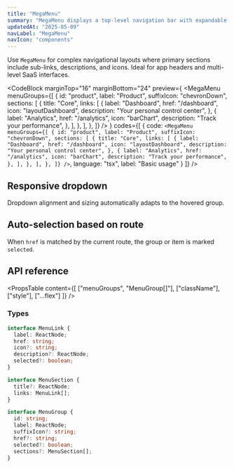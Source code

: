 ```yaml
---
title: "MegaMenu"
summary: "MegaMenu displays a top-level navigation bar with expandable dropdowns for organized access to grouped links. It supports dynamic sizing and contextual visibility."
updatedAt: "2025-05-09"
navLabel: "MegaMenu"
navIcon: "components"
---
```


Use `MegaMenu` for complex navigational layouts where primary sections include sub-links, descriptions, and icons. Ideal for app headers and multi-level SaaS interfaces.

<CodeBlock
  marginTop="16"
  marginBottom="24"
  preview={
    <MegaMenu
      menuGroups={[
        {
          id: "product",
          label: "Product",
          suffixIcon: "chevronDown",
          sections: [
            {
              title: "Core",
              links: [
                {
                  label: "Dashboard",
                  href: "/dashboard",
                  icon: "layoutDashboard",
                  description: "Your personal control center",
                },
                {
                  label: "Analytics",
                  href: "/analytics",
                  icon: "barChart",
                  description: "Track your performance",
                },
              ],
            },
          ],
        },
      ]}
    />
  }
  codes={[
    {
      code:
`<MegaMenu
  menuGroups={[
    {
      id: "product",
      label: "Product",
      suffixIcon: "chevronDown",
      sections: [
        {
          title: "Core",
          links: [
            {
              label: "Dashboard",
              href: "/dashboard",
              icon: "layoutDashboard",
              description: "Your personal control center",
            },
            {
              label: "Analytics",
              href: "/analytics",
              icon: "barChart",
              description: "Track your performance",
            },
          ],
        },
      ],
    },
  ]}
/>`,
      language: "tsx",
      label: "Basic usage"
    }
  ]}
/>

## Responsive dropdown

Dropdown alignment and sizing automatically adapts to the hovered group.

## Auto-selection based on route

When `href` is matched by the current route, the group or item is marked `selected`.

## API reference

<PropsTable
  content={[
    ["menuGroups", "MenuGroup[]"],
    ["className"],
    ["style"],
    ["...flex"]
  ]}
/>

### Types

```ts
interface MenuLink {
  label: ReactNode;
  href: string;
  icon?: string;
  description?: ReactNode;
  selected?: boolean;
}

interface MenuSection {
  title?: ReactNode;
  links: MenuLink[];
}

interface MenuGroup {
  id: string;
  label: ReactNode;
  suffixIcon?: string;
  href?: string;
  selected?: boolean;
  sections?: MenuSection[];
}
